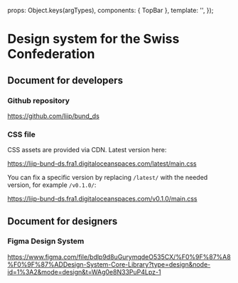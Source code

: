 
<Meta
  title="Get started"
  component={TopBar}
/>

  props: Object.keys(argTypes),
  components: { TopBar },
  template: '<TopBar :isOpen="isOpen" />',
});

# Design system for the Swiss Confederation

## Document for developers
### Github repository
https://github.com/liip/bund_ds

### CSS file
CSS assets are provided via CDN. Latest version here:

https://liip-bund-ds.fra1.digitaloceanspaces.com/latest/main.css

You can fix a specific version by replacing `/latest/` with the needed version, for example `/v0.1.0/`:

https://liip-bund-ds.fra1.digitaloceanspaces.com/v0.1.0/main.css

## Document for designers

### Figma Design System

https://www.figma.com/file/bdlp9d8uGurymqdeO535CX/%F0%9F%87%A8%F0%9F%87%ADDesign-System-Core-Library?type=design&node-id=1%3A2&mode=design&t=WAg0e8N33PuP4Lpz-1







